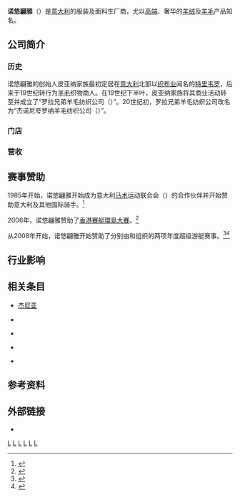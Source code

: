 {{NoteTA
|G1 = Toponym
|G2 = Ecology
}}
{{Infobox company
| name        = 诺悠翩雅
| name_en     = Loro Piana
| logo        = File:Loro Piana logo.png
| logo_size   = 260px
| type        = [[私人公司|私人公司]]
| industry    = 时尚业（服装）
| foundation  = {{Start date and age|1924}}
| founder     = {{Link-en|彼得罗·罗罗·皮亚纳|Pietro Loro Piana}}
| location    = {{ITA}}[[韦尔切利省|韦尔切利省]][[夸罗纳|夸罗纳]]
| area_served = 全球
| key_people  = [[安托万.阿尔诺|安托万.阿尔诺]]（[[董事长|董事长]]）
| owner       = [[LVMH|酩悦·轩尼诗-路易·威登集团]]
| homepage    = {{URL|https://cn.loropiana.com/zh/}}
}}

'''诺悠翩雅'''（{{Lang-en|Loro Piana}}）是[[意大利|意大利]]的服装及面料生厂商，尤以[[奢侈品|高端]]、奢华的[[羊绒|羊绒]]及[[羊毛|羊毛]]产品知名。

== 公司简介 ==
=== 历史 ===
诺悠翩雅的创始人皮亚纳家族最初定居在[[意大利|意大利]]北部以[[布|织布业]]闻名的[[特里韦罗|特里韦罗]]，后来于19世纪转行为[[羊毛|羊毛]]织物商人。在19世纪下半叶，皮亚纳家族将其商业活动转至{{Link-en|瓦尔塞西亚|Valsesia}}并成立了“罗拉兄弟羊毛纺织公司（{{lang|it|Lanificio Fratelli Lora e Compagnia}}）”。20世纪初，罗拉兄弟羊毛纺织公司改名为“杰诺尼夸罗纳羊毛纺织公司（{{lang|it|Lanificio di Quarona di Zignone & C.}}）”。

=== 门店 ===

=== 营收 ===

== 赛事赞助 ==
1985年开始，诺悠翩雅开始成为意大利[[马术|马术]]运动联合会（{{lang|en|Italian Equestrian Sports Federation}}）的合作伙伴并开始赞助意大利及其他国际骑手。<ref>{{cite web |author1=Leandra Meintjes |title=Loro Piana is the official supplier for the Italian eventing and dressage teams |url=https://www.arabianbusiness.com/press_releases/detail/24773 |publisher={{Link-en|阿拉伯商业周刊|Arabian Business}} |accessdate=2021-06-04 |archiveurl=https://web.archive.org/web/20080811235053/https://www.arabianbusiness.com/press_releases/detail/24773 |archivedate=2008-08-11 |location=[[迪拜|迪拜]] |language=en |date=2008-08-05}}</ref>

2006年，诺悠翩雅赞助了[[香港遊艇會|香港賽艇環島大賽]]。<ref>{{cite web |author1=Sail World Asia |title=Loro Piana Around the Island Race 2006 - Hong Kong |url=https://www.sail-world.com/Australia/Loro-Piana-Around-the-Island-Race-2006-Hong-Kong/-29001 |publisher=Sail-World |accessdate=2021-06-04 |language=en |archive-date=2021-06-05 |archive-url=https://web.archive.org/web/20210605162311/https://www.sail-world.com/Australia/Loro-Piana-Around-the-Island-Race-2006-Hong-Kong/-29001 |dead-url=no }}</ref>

从2008年开始，诺悠翩雅开始赞助了分别由{{Link-en|船舶国际传媒|Boat International Media}}和{{Link-en|翡翠海岸游艇俱乐部|Yacht Club Costa Smeralda}}组织的两项年度超级游艇赛事。<ref>{{cite web |author1=Alcolm Maclean |title=Claasen sailing yacht Firefly sold |url=https://www.boatinternational.com/yacht-market-intelligence/brokerage-sales-news/claasen-sailing-yacht-firefly-sold |publisher={{Link-en|船舶国际传媒|Boat International Media}} |accessdate=2021-06-05 |location=[[伦敦|伦敦]] |language=en |date=2021-04-09 |archive-date=2021-06-05 |archive-url=https://web.archive.org/web/20210605030519/https://www.boatinternational.com/yacht-market-intelligence/brokerage-sales-news/claasen-sailing-yacht-firefly-sold |dead-url=no }}</ref><ref>{{cite web |author1=Francesca Webster |title=Loro Piana Superyacht Regatta returns to Sardinia this week |url=https://www.superyachttimes.com/yacht-news/loro-piana-superyacht-regatta-2021 |publisher=SuperYacht Times |accessdate=2021-06-05 |language=en |date=2021-05-31 |archive-date=2021-06-06 |archive-url=https://web.archive.org/web/20210606054955/https://www.superyachttimes.com/yacht-news/loro-piana-superyacht-regatta-2021 |dead-url=no }}</ref>

== 行业影响 ==

== 相关条目 ==
* [[杰尼亚|杰尼亚]]

* {{Link-en|维达莱|Vitale Barberis Canonico}}

* {{Link-en|荷兰雪莉|Holland & Sherry}}

* {{Link-en|多美 (法国品牌)|Dormeuil|多美}}

* {{Link-en|布鲁奈罗·库奇内利|Brunello Cucinelli}}

== 参考资料 ==
{{Portal|意大利}}

{{Reflist}}

== 外部链接 ==
* {{Official website|https://www.loropiana.com/}}

{{LVMH}}
{{Authority control}}

[[Category:LVMH品牌|L]]
[[Category:奢侈品牌|L]]
[[Category:高級時尚品牌|L]]
[[Category:義大利服裝品牌|L]]
[[Category:義大利服裝公司|L]]
[[Category:1924年成立的公司|L]]
